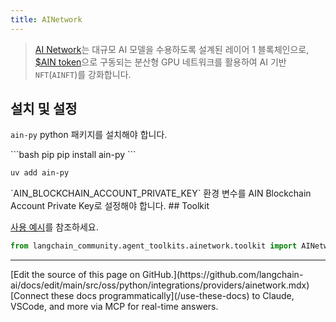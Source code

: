 ```yaml
---
title: AINetwork
---
```


>[AI Network](https://www.ainetwork.ai/build-on-ain)는 대규모 AI 모델을 수용하도록 설계된 레이어 1 블록체인으로,
> [$AIN token](https://www.ainetwork.ai/token)으로 구동되는 분산형 GPU 네트워크를 활용하여
> AI 기반 `NFT`(`AINFT`)를 강화합니다.


## 설치 및 설정

`ain-py` python 패키지를 설치해야 합니다.

<CodeGroup>
```bash pip
pip install ain-py
```

```bash uv
uv add ain-py
```
</CodeGroup>
`AIN_BLOCKCHAIN_ACCOUNT_PRIVATE_KEY` 환경 변수를 AIN Blockchain Account Private Key로 설정해야 합니다.
## Toolkit

[사용 예시](/oss/python/integrations/tools/ainetwork)를 참조하세요.

```python
from langchain_community.agent_toolkits.ainetwork.toolkit import AINetworkToolkit
```

---

<Callout icon="pen-to-square" iconType="regular">
    [Edit the source of this page on GitHub.](https://github.com/langchain-ai/docs/edit/main/src/oss/python/integrations/providers/ainetwork.mdx)
</Callout>
<Tip icon="terminal" iconType="regular">
    [Connect these docs programmatically](/use-these-docs) to Claude, VSCode, and more via MCP for    real-time answers.
</Tip>
